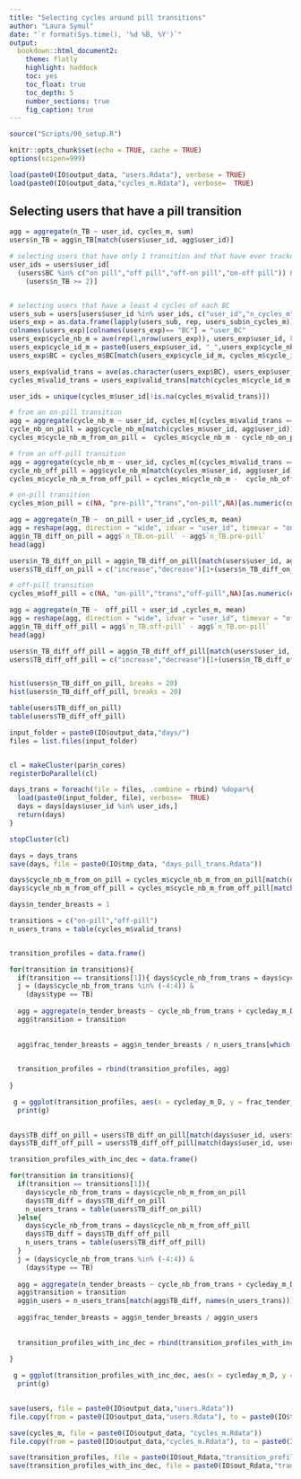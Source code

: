 ```yaml
---
title: "Selecting cycles around pill transitions"
author: "Laura Symul"
date: "`r format(Sys.time(), '%d %B, %Y')`"
output: 
  bookdown::html_document2: 
    theme: flatly
    highlight: haddock
    toc: yes
    toc_float: true
    toc_depth: 5
    number_sections: true
    fig_caption: true
---
```




```r
source("Scripts/00_setup.R")
```


```r
knitr::opts_chunk$set(echo = TRUE, cache = TRUE)
options(scipen=999)
```



```r
load(paste0(IO$output_data, "users.Rdata"), verbose = TRUE)
load(paste0(IO$output_data,"cycles_m.Rdata"), verbose=  TRUE)

```


## Selecting users that have a pill transition


```r


agg = aggregate(n_TB ~ user_id, cycles_m, sum)
users$n_TB = agg$n_TB[match(users$user_id, agg$user_id)]

# selecting users that have only 1 transition and that have ever tracked TB
user_ids = users$user_id[
  (users$BC %in% c("on pill","off pill","off-on pill","on-off pill")) & 
    (users$n_TB >= 2)]


# selecting users that have a least 4 cycles of each BC
users_sub = users[users$user_id %in% user_ids, c("user_id","n_cycles_m","BC")]
users_exp = as.data.frame(lapply(users_sub, rep, users_sub$n_cycles_m))
colnames(users_exp)[colnames(users_exp)== "BC"] = "user_BC"
users_exp$cycle_nb_m = ave(rep(1,nrow(users_exp)), users_exp$user_id, FUN =cumsum)
users_exp$cycle_id_m = paste0(users_exp$user_id, "_",users_exp$cycle_nb_m)
users_exp$BC = cycles_m$BC[match(users_exp$cycle_id_m, cycles_m$cycle_id_m)]

users_exp$valid_trans = ave(as.character(users_exp$BC), users_exp$user_id, FUN = find_on_off_pill_transitions)
cycles_m$valid_trans = users_exp$valid_trans[match(cycles_m$cycle_id_m, users_exp$cycle_id_m)]

user_ids = unique(cycles_m$user_id[!is.na(cycles_m$valid_trans)])
```

```r

# from an on-pill transition
agg = aggregate(cycle_nb_m ~ user_id, cycles_m[(cycles_m$valid_trans == "on-pill") & (cycles_m$user_id %in% user_ids),], max)
cycle_nb_on_pill = agg$cycle_nb_m[match(cycles_m$user_id, agg$user_id)]
cycles_m$cycle_nb_m_from_on_pill =  cycles_m$cycle_nb_m - cycle_nb_on_pill 

# from an off-pill transition
agg = aggregate(cycle_nb_m ~ user_id, cycles_m[(cycles_m$valid_trans == "off-pill") & (cycles_m$user_id %in% user_ids),], max)
cycle_nb_off_pill = agg$cycle_nb_m[match(cycles_m$user_id, agg$user_id)]
cycles_m$cycle_nb_m_from_off_pill = cycles_m$cycle_nb_m -  cycle_nb_off_pill 

```


```r

# on-pill transition
cycles_m$on_pill = c(NA, "pre-pill","trans","on-pill",NA)[as.numeric(cut(cycles_m$cycle_nb_m_from_on_pill, breaks = c(-Inf,-4.5,-0.5,0.5,4.5,Inf)))]

agg = aggregate(n_TB ~  on_pill + user_id ,cycles_m, mean)
agg = reshape(agg, direction = "wide", idvar = "user_id", timevar = "on_pill")
agg$n_TB_diff_on_pill = agg$`n_TB.on-pill` - agg$`n_TB.pre-pill`
head(agg)

users$n_TB_diff_on_pill = agg$n_TB_diff_on_pill[match(users$user_id, agg$user_id)]
users$TB_diff_on_pill = c("increase","decrease")[1+(users$n_TB_diff_on_pill<0)]

# off-pill transition
cycles_m$off_pill = c(NA, "on-pill","trans","off-pill",NA)[as.numeric(cut(cycles_m$cycle_nb_m_from_off_pill, breaks = c(-Inf,-4.5,-0.5,0.5,4.5,Inf)))]

agg = aggregate(n_TB ~  off_pill + user_id ,cycles_m, mean)
agg = reshape(agg, direction = "wide", idvar = "user_id", timevar = "off_pill")
agg$n_TB_diff_off_pill = agg$`n_TB.off-pill` - agg$`n_TB.on-pill`
head(agg)

users$n_TB_diff_off_pill = agg$n_TB_diff_off_pill[match(users$user_id, agg$user_id)]
users$TB_diff_off_pill = c("increase","decrease")[1+(users$n_TB_diff_off_pill<0)]


hist(users$n_TB_diff_on_pill, breaks = 20)
hist(users$n_TB_diff_off_pill, breaks = 20)

table(users$TB_diff_on_pill)
table(users$TB_diff_off_pill)


```






```r

input_folder = paste0(IO$output_data,"days/")
files = list.files(input_folder)


cl = makeCluster(par$n_cores)
registerDoParallel(cl)

days_trans = foreach(file = files, .combine = rbind) %dopar%{
  load(paste0(input_folder, file), verbose=  TRUE)
  days = days[days$user_id %in% user_ids,]
  return(days)
}

stopCluster(cl)

days = days_trans
save(days, file = paste0(IO$tmp_data, "days_pill_trans.Rdata"))

```



```r

days$cycle_nb_m_from_on_pill = cycles_m$cycle_nb_m_from_on_pill[match(days$cycle_id_m, cycles_m$cycle_id_m)]
days$cycle_nb_m_from_off_pill = cycles_m$cycle_nb_m_from_off_pill[match(days$cycle_id_m, cycles_m$cycle_id_m)]

```



```r

days$n_tender_breasts = 1

transitions = c("on-pill","off-pill")
n_users_trans = table(cycles_m$valid_trans)


transition_profiles = data.frame()

for(transition in transitions){
  if(transition == transitions[1]){ days$cycle_nb_from_trans = days$cycle_nb_m_from_on_pill}else{days$cycle_nb_from_trans = days$cycle_nb_m_from_off_pill}
  j = (days$cycle_nb_from_trans %in% (-4:4)) &
    (days$type == TB)
  
  agg = aggregate(n_tender_breasts ~ cycle_nb_from_trans + cycleday_m_D + BC, days[j, ], sum)
  agg$transition = transition
  
  
  agg$frac_tender_breasts = agg$n_tender_breasts / n_users_trans[which(names(n_users_trans) == transition)]
  

  transition_profiles = rbind(transition_profiles, agg)
  
}

 g = ggplot(transition_profiles, aes(x = cycleday_m_D, y = frac_tender_breasts, col = BC)) + geom_line()+ facet_grid(transition ~ cycle_nb_from_trans) 
  print(g)
  


```



```r

days$TB_diff_on_pill = users$TB_diff_on_pill[match(days$user_id, users$user_id)]
days$TB_diff_off_pill = users$TB_diff_off_pill[match(days$user_id, users$user_id)]

transition_profiles_with_inc_dec = data.frame()

for(transition in transitions){
  if(transition == transitions[1]){ 
    days$cycle_nb_from_trans = days$cycle_nb_m_from_on_pill
    days$TB_diff = days$TB_diff_on_pill
    n_users_trans = table(users$TB_diff_on_pill)
  }else{
    days$cycle_nb_from_trans = days$cycle_nb_m_from_off_pill
    days$TB_diff = days$TB_diff_off_pill
    n_users_trans = table(users$TB_diff_off_pill)
  }
  j = (days$cycle_nb_from_trans %in% (-4:4)) &
    (days$type == TB)
  
  agg = aggregate(n_tender_breasts ~ cycle_nb_from_trans + cycleday_m_D + BC + TB_diff, days[j, ], sum)
  agg$transition = transition
  agg$n_users = n_users_trans[match(agg$TB_diff, names(n_users_trans))]
  
  agg$frac_tender_breasts = agg$n_tender_breasts / agg$n_users 
  
  
  transition_profiles_with_inc_dec = rbind(transition_profiles_with_inc_dec, agg)
  
}

 g = ggplot(transition_profiles_with_inc_dec, aes(x = cycleday_m_D, y = frac_tender_breasts, col = BC)) + geom_line()+ facet_grid(transition + TB_diff  ~ cycle_nb_from_trans) 
  print(g)
  


```

```r

save(users, file = paste0(IO$output_data,"users.Rdata"))
file.copy(from = paste0(IO$output_data,"users.Rdata"), to = paste0(IO$tmp_data,"users_with_pill_transitions.Rdata"), overwrite = TRUE)

save(cycles_m, file = paste0(IO$output_data, "cycles_m.Rdata"))
file.copy(from = paste0(IO$output_data,"cycles_m.Rdata"), to = paste0(IO$tmp_data,"cycles_m_with_pill_transitions.Rdata"), overwrite = TRUE)

save(transition_profiles, file = paste0(IO$out_Rdata,"transition_profiles.Rdata"))
save(transition_profiles_with_inc_dec, file = paste0(IO$out_Rdata,"transition_profiles_with_inc_dec.Rdata"))

```




